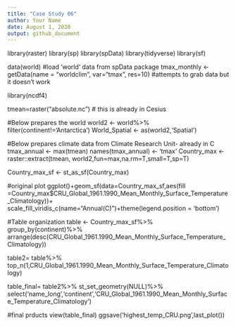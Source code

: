 ```yaml
---
title: "Case Study 06"
author: Your Name
date: August 1, 2020
output: github_document
---
```

library(raster)
library(sp)
library(spData)
library(tidyverse)
library(sf)


data(world)  #load 'world' data from spData package
tmax_monthly <- getData(name = "worldclim", var="tmax", res=10) #attempts to grab data but it doesn't work

library(ncdf4)

tmean=raster("absolute.nc") # this is already in Cesius

#Below prepares the world
world2 <- world%>%
  filter(continent!='Antarctica')
World_Spatial <- as(world2,'Spatial')

#Below prepares climate data from Climate Research Unit- already in C
tmax_annual <- max(tmean)
names(tmax_annual) <- 'tmax'
Country_max <- raster::extract(tmean, world2,fun=max,na.rm=T,small=T,sp=T)

Country_max_sf <- st_as_sf(Country_max)

#original plot
ggplot()+geom_sf(data=Country_max_sf,aes(fill =Country_max$CRU_Global_1961.1990_Mean_Monthly_Surface_Temperature_Climatology))+
  scale_fill_viridis_c(name="Annual\nMaximum\nTemperature (C)")+theme(legend.position = 'bottom')

#Table organization
table <- Country_max_sf%>%
  group_by(continent)%>%
  arrange(desc(CRU_Global_1961.1990_Mean_Monthly_Surface_Temperature_Climatology))

table2= table%>%
  top_n(1,CRU_Global_1961.1990_Mean_Monthly_Surface_Temperature_Climatology)
  
table_final= table2%>%
  st_set_geometry(NULL)%>%
  select('name_long','continent','CRU_Global_1961.1990_Mean_Monthly_Surface_Temperature_Climatology')

#final prducts
view(table_final)
ggsave('highest_temp_CRU.png',last_plot())




